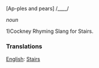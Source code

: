 [Ap-ples and pears] /____/

''noun''

1)Cockney Rhyming Slang for Stairs.


===Translations===

[[English]]: [[Stairs]]